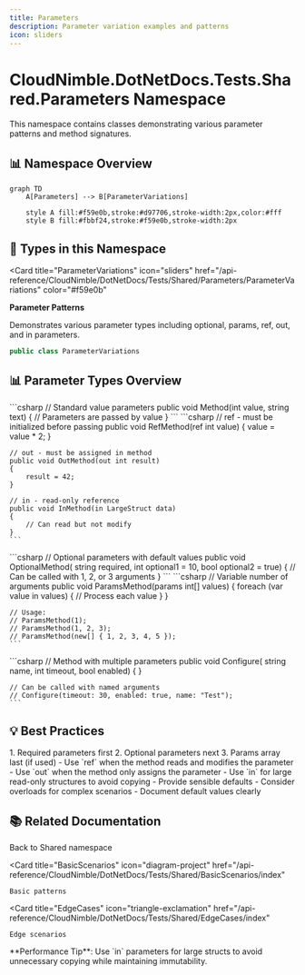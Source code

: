 ```yaml
---
title: Parameters
description: Parameter variation examples and patterns
icon: sliders
---
```


# CloudNimble.DotNetDocs.Tests.Shared.Parameters Namespace

<Note>
  This namespace contains classes demonstrating various parameter patterns and method signatures.
</Note>

## 📊 Namespace Overview

```mermaid
graph TD
    A[Parameters] --> B[ParameterVariations]
    
    style A fill:#f59e0b,stroke:#d97706,stroke-width:2px,color:#fff
    style B fill:#fbbf24,stroke:#f59e0b,stroke-width:2px
```

## 🎯 Types in this Namespace

<Card 
  title="ParameterVariations" 
  icon="sliders"
  href="/api-reference/CloudNimble/DotNetDocs/Tests/Shared/Parameters/ParameterVariations"
  color="#f59e0b"
>
  **Parameter Patterns**
  
  Demonstrates various parameter types including optional, params, ref, out, and in parameters.
  
  ```csharp
  public class ParameterVariations
  ```
</Card>

## 📊 Parameter Types Overview

<Tabs>
  <Tab title="Value Parameters">
    ```csharp
    // Standard value parameters
    public void Method(int value, string text)
    {
        // Parameters are passed by value
    }
    ```
  </Tab>
  
  <Tab title="Reference Parameters">
    ```csharp
    // ref - must be initialized before passing
    public void RefMethod(ref int value)
    {
        value = value * 2;
    }
    
    // out - must be assigned in method
    public void OutMethod(out int result)
    {
        result = 42;
    }
    
    // in - read-only reference
    public void InMethod(in LargeStruct data)
    {
        // Can read but not modify
    }
    ```
  </Tab>
  
  <Tab title="Optional Parameters">
    ```csharp
    // Optional parameters with default values
    public void OptionalMethod(
        string required,
        int optional1 = 10,
        bool optional2 = true)
    {
        // Can be called with 1, 2, or 3 arguments
    }
    ```
  </Tab>
  
  <Tab title="Params Arrays">
    ```csharp
    // Variable number of arguments
    public void ParamsMethod(params int[] values)
    {
        foreach (var value in values)
        {
            // Process each value
        }
    }
    
    // Usage:
    // ParamsMethod(1);
    // ParamsMethod(1, 2, 3);
    // ParamsMethod(new[] { 1, 2, 3, 4, 5 });
    ```
  </Tab>
  
  <Tab title="Named Arguments">
    ```csharp
    // Method with multiple parameters
    public void Configure(
        string name,
        int timeout,
        bool enabled)
    {
    }
    
    // Can be called with named arguments
    // Configure(timeout: 30, enabled: true, name: "Test");
    ```
  </Tab>
</Tabs>

## 💡 Best Practices

<Accordion title="Parameter Ordering">
  1. Required parameters first
  2. Optional parameters next
  3. Params array last (if used)
</Accordion>

<Accordion title="Ref vs Out">
  - Use `ref` when the method reads and modifies the parameter
  - Use `out` when the method only assigns the parameter
  - Use `in` for large read-only structures to avoid copying
</Accordion>

<Accordion title="Optional Parameters">
  - Provide sensible defaults
  - Consider overloads for complex scenarios
  - Document default values clearly
</Accordion>

## 📚 Related Documentation

<CardGroup cols={3}>
  <Card 
    title="Parent Namespace" 
    icon="folder-tree"
    href="/api-reference/CloudNimble/DotNetDocs/Tests/Shared/index"
  >
    Back to Shared namespace
  </Card>
  
  <Card 
    title="BasicScenarios" 
    icon="diagram-project"
    href="/api-reference/CloudNimble/DotNetDocs/Tests/Shared/BasicScenarios/index"
  >
    Basic patterns
  </Card>
  
  <Card 
    title="EdgeCases" 
    icon="triangle-exclamation"
    href="/api-reference/CloudNimble/DotNetDocs/Tests/Shared/EdgeCases/index"
  >
    Edge scenarios
  </Card>
</CardGroup>

<Info>
  **Performance Tip**: Use `in` parameters for large structs to avoid unnecessary copying while maintaining immutability.
</Info>